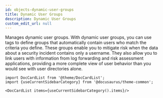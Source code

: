 ```yaml
---
id: objects-dynamic-user-groups
title: Dynamic User Groups
description: Dynamic User Groups
custom_edit_url: null
---
```




Manages dynamic user groups. With dynamic user groups, you can use tags to define groups that automatically contain
users who match the criteria you define. These groups enable you to mitigate risk when the data about a security incident
contains only a username. They also allow you to link users with information from log forwarding and risk assessment
applications, providing a more complete view of user behavior than you would see with user directories alone.




```mdx-code-block
import DocCardList from '@theme/DocCardList';
import {useCurrentSidebarCategory} from '@docusaurus/theme-common';

<DocCardList items={useCurrentSidebarCategory().items}/>
```
      